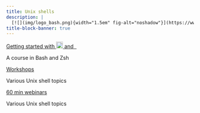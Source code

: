 ```yaml
---
title: Unix shells
description: |
  [![](img/logo_bash.png){width="1.5em" fig-alt="noshadow"}](https://www.gnu.org/software/bash/) / &nbsp;[![](img/logo_zsh.svg){width="1.2em" fig-alt="noshadow"}](https://www.zsh.org/) &nbsp;scripting & command line utilities
title-block-banner: true
---
```


:::{layout="[[5, 5], [5, -5]]"}

:::{.card .mb-3}

:::{.card-body2}

[Getting started with ![](img/logo_bash.png){width="1.3em" fig-alt="noshadow"} and &nbsp;![](img/logo_zsh.svg){width="1.1em" fig-alt="noshadow"}](top_intro.qmd){.card-title2 .stretched-link}

[A course in Bash and Zsh]{.text-muted}

:::

:::

:::{.card .mb-3}

:::{.card-body2}

[Workshops](top_ws.qmd){.card-title2 .stretched-link}

[Various Unix shell topics]{.text-muted}

:::

:::

:::{.card .mb-3}

:::{.card-body2}

[60 min webinars](top_wb.qmd){.card-title2 .stretched-link}

[Various Unix shell topics]{.text-muted}

:::

:::

::::
